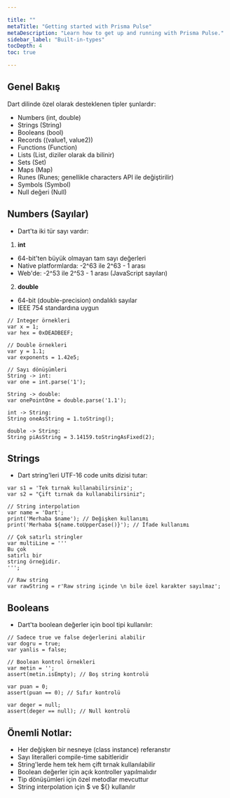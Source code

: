 ```yaml
---

title: ""
metaTitle: "Getting started with Prisma Pulse"
metaDescription: "Learn how to get up and running with Prisma Pulse."
sidebar_label: "Built-in-types"
tocDepth: 4
toc: true

---
```



## Genel Bakış

Dart dilinde özel olarak desteklenen tipler şunlardır:

* Numbers (int, double)
* Strings (String)
* Booleans (bool)
* Records ((value1, value2))
* Functions (Function)
* Lists (List, diziler olarak da bilinir)
* Sets (Set)
* Maps (Map)
* Runes (Runes; genellikle characters API ile değiştirilir)
* Symbols (Symbol)
* Null değeri (Null)

## Numbers (Sayılar)

* Dart'ta iki tür sayı vardır:
1. **int**
* 64-bit'ten büyük olmayan tam sayı değerleri
* Native platformlarda: -2^63 ile 2^63 - 1 arası
* Web'de: -2^53 ile 2^53 - 1 arası (JavaScript sayıları)

2. **double**

* 64-bit (double-precision) ondalıklı sayılar
* IEEE 754 standardına uygun

```
// Integer örnekleri
var x = 1;
var hex = 0xDEADBEEF;

// Double örnekleri
var y = 1.1;
var exponents = 1.42e5;

// Sayı dönüşümleri
String -> int:
var one = int.parse('1');

String -> double:
var onePointOne = double.parse('1.1');

int -> String:
String oneAsString = 1.toString();

double -> String:
String piAsString = 3.14159.toStringAsFixed(2);
```

## Strings
* Dart string'leri UTF-16 code units dizisi tutar:

````
var s1 = 'Tek tırnak kullanabilirsiniz';
var s2 = "Çift tırnak da kullanabilirsiniz";

// String interpolation
var name = 'Dart';
print('Merhaba $name'); // Değişken kullanımı
print('Merhaba ${name.toUpperCase()}'); // İfade kullanımı

// Çok satırlı stringler
var multiLine = '''
Bu çok
satırlı bir
string örneğidir.
''';

// Raw string
var rawString = r'Raw string içinde \n bile özel karakter sayılmaz';
````

## Booleans
* Dart'ta boolean değerler için bool tipi kullanılır:
```
// Sadece true ve false değerlerini alabilir
var dogru = true;
var yanlis = false;

// Boolean kontrol örnekleri
var metin = '';
assert(metin.isEmpty); // Boş string kontrolü

var puan = 0;
assert(puan == 0); // Sıfır kontrolü

var deger = null;
assert(deger == null); // Null kontrolü
```

## Önemli Notlar:

* Her değişken bir nesneye (class instance) referanstır
* Sayı literalleri compile-time sabitleridir
* String'lerde hem tek hem çift tırnak kullanılabilir
* Boolean değerler için açık kontroller yapılmalıdır
* Tip dönüşümleri için özel metodlar mevcuttur
* String interpolation için $ ve ${} kullanılır
